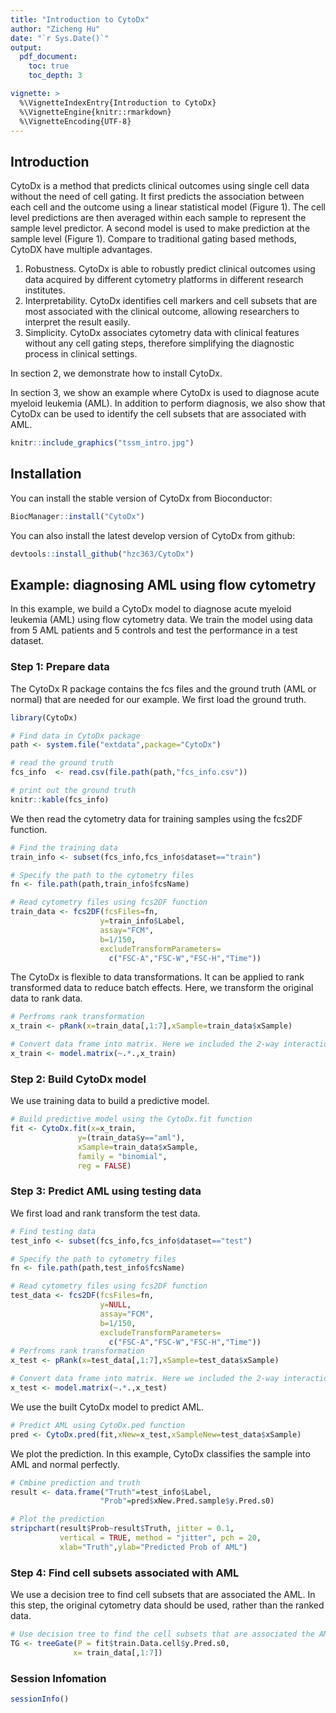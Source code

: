 ```yaml
---
title: "Introduction to CytoDx"
author: "Zicheng Hu"
date: "`r Sys.Date()`"
output:
  pdf_document:
    toc: true
    toc_depth: 3

vignette: >
  %\VignetteIndexEntry{Introduction to CytoDx}
  %\VignetteEngine{knitr::rmarkdown}
  %\VignetteEncoding{UTF-8}
---
```


\newpage

## Introduction
CytoDx is a method that predicts clinical outcomes using single cell data without the need of cell gating. It first predicts the association between each cell and the outcome using a linear statistical model (Figure 1). The cell level predictions are then averaged within each sample to represent the sample level predictor. A second model is used to make prediction at the sample level (Figure 1). Compare to traditional gating based methods, CytoDX have multiple advantages. 

1.	Robustness. CytoDx is able to robustly predict clinical outcomes using data acquired by different cytometry platforms in different research institutes.
2.	Interpretability. CytoDx identifies cell markers and cell subsets that are most associated with the clinical outcome, allowing researchers to interpret the result easily. 
3.	Simplicity. CytoDx associates cytometry data with clinical features without any cell gating steps, therefore simplifying the diagnostic process in clinical settings.  

In section 2, we demonstrate how to install CytoDx.

In section 3, we show an example where CytoDx is used to diagnose acute myeloid leukemia (AML). In addition to perform diagnosis, we also show that CytoDx can be used to identify the cell subsets that are associated with AML. 

```r
knitr::include_graphics("tssm_intro.jpg")
```

## Installation
You can install the stable version of CytoDx from Bioconductor:
```r
BiocManager::install("CytoDx")                                                                                                                                                                                                                
```

You can also install the latest develop version of CytoDx from github:
```r
devtools::install_github("hzc363/CytoDx")                                                                                                                                                                                                                    
```

## Example: diagnosing AML using flow cytometry

In this example, we build a CytoDx model to diagnose acute myeloid leukemia (AML) using flow cytometry data. We train the model using data from 5 AML patients and 5 controls and test the performance in a test dataset. 

### Step 1: Prepare data
The CytoDx R package contains the fcs files and the ground truth (AML or normal) that are needed for our example. We first load the ground truth.

```r
library(CytoDx)

# Find data in CytoDx package
path <- system.file("extdata",package="CytoDx")

# read the ground truth
fcs_info  <- read.csv(file.path(path,"fcs_info.csv"))

# print out the ground truth
knitr::kable(fcs_info)
```

We then read the cytometry data for training samples using the fcs2DF function.
```r
# Find the training data
train_info <- subset(fcs_info,fcs_info$dataset=="train")

# Specify the path to the cytometry files
fn <- file.path(path,train_info$fcsName)

# Read cytometry files using fcs2DF function
train_data <- fcs2DF(fcsFiles=fn,
                    y=train_info$Label,
                    assay="FCM",
                    b=1/150,
                    excludeTransformParameters=
                      c("FSC-A","FSC-W","FSC-H","Time"))
```

The CytoDx is flexible to data transformations. It can be applied to rank transformed data to reduce batch effects. Here, we transform the original data to rank data.
```r
# Perfroms rank transformation
x_train <- pRank(x=train_data[,1:7],xSample=train_data$xSample)

# Convert data frame into matrix. Here we included the 2-way interactions.
x_train <- model.matrix(~.*.,x_train)
```

### Step 2: Build CytoDx model
We use training data to build a predictive model. 
```r
# Build predictive model using the CytoDx.fit function
fit <- CytoDx.fit(x=x_train,
               y=(train_data$y=="aml"),
               xSample=train_data$xSample,
               family = "binomial",
               reg = FALSE)
```

### Step 3: Predict AML using testing data
We first load and rank transform the test data.
```r
# Find testing data
test_info <- subset(fcs_info,fcs_info$dataset=="test")

# Specify the path to cytometry files
fn <- file.path(path,test_info$fcsName)

# Read cytometry files using fcs2DF function
test_data <- fcs2DF(fcsFiles=fn,
                    y=NULL,
                    assay="FCM",
                    b=1/150,
                    excludeTransformParameters=
                      c("FSC-A","FSC-W","FSC-H","Time"))
# Perfroms rank transformation
x_test <- pRank(x=test_data[,1:7],xSample=test_data$xSample)

# Convert data frame into matrix. Here we included the 2-way interactions.
x_test <- model.matrix(~.*.,x_test)
```

We use the built CytoDx model to predict AML.
```r
# Predict AML using CytoDx.ped function
pred <- CytoDx.pred(fit,xNew=x_test,xSampleNew=test_data$xSample)
```

We plot the prediction. In this example, CytoDx classifies the sample into AML and normal perfectly. 
```r
# Cmbine prediction and truth
result <- data.frame("Truth"=test_info$Label,
                    "Prob"=pred$xNew.Pred.sample$y.Pred.s0)

# Plot the prediction
stripchart(result$Prob~result$Truth, jitter = 0.1,
           vertical = TRUE, method = "jitter", pch = 20,
           xlab="Truth",ylab="Predicted Prob of AML")
```

### Step 4: Find cell subsets associated with AML
We use a decision tree to find cell subsets that are associated the AML. In this step, the original cytometry data should be used, rather than the ranked data. 
```r
# Use decision tree to find the cell subsets that are associated the AML.
TG <- treeGate(P = fit$train.Data.cell$y.Pred.s0,
              x= train_data[,1:7])

```

### Session Infomation
```r
sessionInfo()

```
